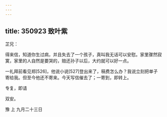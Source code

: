 ```yaml
---
---
---
```

title: 350923 致叶紫
---




芷兄：

得来信，知道你生过病，并且失去了一个孩子，真叫我无话可以安慰。家里骤然寂寞，家里的人自然是要哭的，赔还孙子以后，大约就可以好一点。

一礼拜前看见郑[526]，他说小说[527]登出来了，稿费怎么办？我说立刻把单子寄给我。但至今他还不寄来。今天写信催去了；一寄到，即转上。

专复，即请

双安。

豫 上 九月二十三日